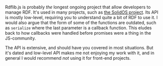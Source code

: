 Rdflib.js is probably _the_ longest ongoing project that allow developers to manage RDF. It's used in many projects,
such as [the SolidOS project](https://github.com/SolidOS/solidos). Its API is mostly low-level, requiring you to
understand quite a bit of RDF to use it. I would also argue that the form of some of the functions are outdated, such
as `serialize` where the last parameter is a callback function. This eludes back to how callbacks were handled before
promises were a thing in the JS-community.

The API is extensive, and should have you covered in most situations. But it's dated and low-level API makes me not
enjoying my work with it, and in general I would recommend _not_ using it for front-end projects.
